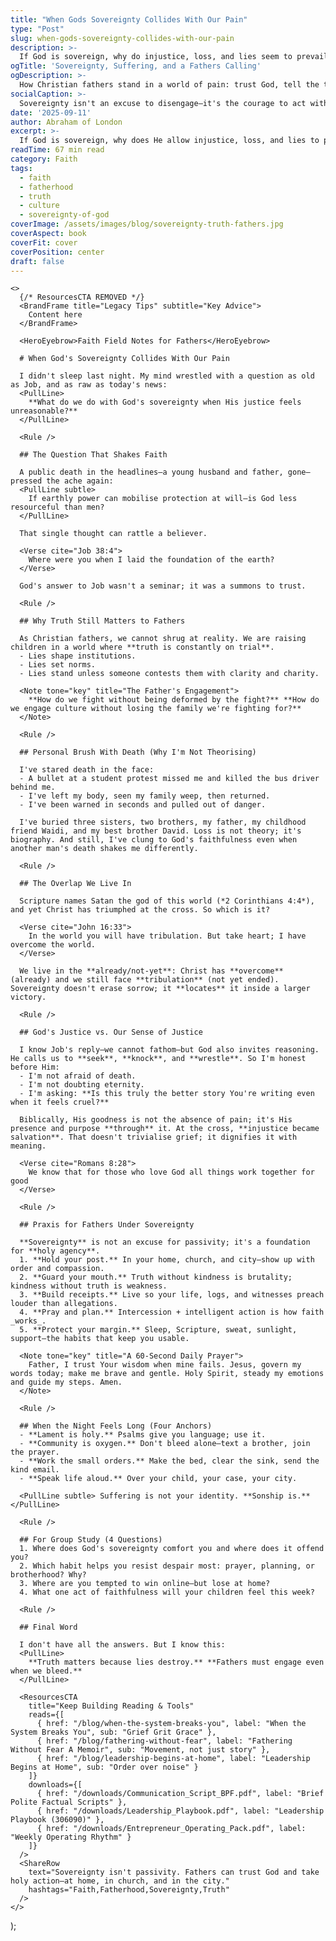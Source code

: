 ```yaml
---
title: "When Gods Sovereignty Collides With Our Pain"
type: "Post"
slug: when-gods-sovereignty-collides-with-our-pain
description: >-
  If God is sovereign, why do injustice, loss, and lies seem to prevail? A field note for fathers practicing trust without passivity.
ogTitle: 'Sovereignty, Suffering, and a Fathers Calling'
ogDescription: >-
  How Christian fathers stand in a world of pain: trust God, tell the truth, and take holy action.
socialCaption: >-
  Sovereignty isn't an excuse to disengage—it's the courage to act with truth and tenderness in a world that hurts. #Faith #Fatherhood #Sovereignty
date: '2025-09-11'
author: Abraham of London
excerpt: >-
  If God is sovereign, why does He allow injustice, loss, and lies to prevail? As fathers and Christians, we cannot ignore this question.
readTime: 67 min read
category: Faith
tags: 
  - faith
  - fatherhood
  - truth
  - culture
  - sovereignty-of-god
coverImage: /assets/images/blog/sovereignty-truth-fathers.jpg
coverAspect: book
coverFit: cover
coverPosition: center
draft: false
---
```



    <>
      {/* ResourcesCTA REMOVED */}
      <BrandFrame title="Legacy Tips" subtitle="Key Advice">
        Content here
      </BrandFrame>

      <HeroEyebrow>Faith Field Notes for Fathers</HeroEyebrow>

      # When God's Sovereignty Collides With Our Pain

      I didn't sleep last night. My mind wrestled with a question as old as Job, and as raw as today's news:
      <PullLine>
        **What do we do with God's sovereignty when His justice feels unreasonable?**
      </PullLine>

      <Rule />

      ## The Question That Shakes Faith

      A public death in the headlines—a young husband and father, gone—pressed the ache again:
      <PullLine subtle>
        If earthly power can mobilise protection at will—is God less resourceful than men?
      </PullLine>

      That single thought can rattle a believer.

      <Verse cite="Job 38:4">
        Where were you when I laid the foundation of the earth?
      </Verse>

      God's answer to Job wasn't a seminar; it was a summons to trust.

      <Rule />

      ## Why Truth Still Matters to Fathers

      As Christian fathers, we cannot shrug at reality. We are raising children in a world where **truth is constantly on trial**.
      - Lies shape institutions.
      - Lies set norms.
      - Lies stand unless someone contests them with clarity and charity.

      <Note tone="key" title="The Father's Engagement">
        **How do we fight without being deformed by the fight?** **How do we engage culture without losing the family we're fighting for?**
      </Note>

      <Rule />

      ## Personal Brush With Death (Why I'm Not Theorising)

      I've stared death in the face:
      - A bullet at a student protest missed me and killed the bus driver behind me.
      - I've left my body, seen my family weep, then returned.
      - I've been warned in seconds and pulled out of danger.

      I've buried three sisters, two brothers, my father, my childhood friend Waidi, and my best brother David. Loss is not theory; it's biography. And still, I've clung to God's faithfulness even when another man's death shakes me differently.

      <Rule />

      ## The Overlap We Live In

      Scripture names Satan the god of this world (*2 Corinthians 4:4*), and yet Christ has triumphed at the cross. So which is it?

      <Verse cite="John 16:33">
        In the world you will have tribulation. But take heart; I have overcome the world.
      </Verse>

      We live in the **already/not-yet**: Christ has **overcome** (already) and we still face **tribulation** (not yet ended). Sovereignty doesn't erase sorrow; it **locates** it inside a larger victory.

      <Rule />

      ## God's Justice vs. Our Sense of Justice

      I know Job's reply—we cannot fathom—but God also invites reasoning. He calls us to **seek**, **knock**, and **wrestle**. So I'm honest before Him:
      - I'm not afraid of death.
      - I'm not doubting eternity.
      - I'm asking: **Is this truly the better story You're writing even when it feels cruel?**

      Biblically, His goodness is not the absence of pain; it's His presence and purpose **through** it. At the cross, **injustice became salvation**. That doesn't trivialise grief; it dignifies it with meaning.

      <Verse cite="Romans 8:28">
        We know that for those who love God all things work together for good
      </Verse>

      <Rule />

      ## Praxis for Fathers Under Sovereignty

      **Sovereignty** is not an excuse for passivity; it's a foundation for **holy agency**.
      1. **Hold your post.** In your home, church, and city—show up with order and compassion.
      2. **Guard your mouth.** Truth without kindness is brutality; kindness without truth is weakness.
      3. **Build receipts.** Live so your life, logs, and witnesses preach louder than allegations.
      4. **Pray and plan.** Intercession + intelligent action is how faith _works_.
      5. **Protect your margin.** Sleep, Scripture, sweat, sunlight, support—the habits that keep you usable.

      <Note tone="key" title="A 60-Second Daily Prayer">
        Father, I trust Your wisdom when mine fails. Jesus, govern my words today; make me brave and gentle. Holy Spirit, steady my emotions and guide my steps. Amen.
      </Note>

      <Rule />

      ## When the Night Feels Long (Four Anchors)
      - **Lament is holy.** Psalms give you language; use it.
      - **Community is oxygen.** Don't bleed alone—text a brother, join the prayer.
      - **Work the small orders.** Make the bed, clear the sink, send the kind email.
      - **Speak life aloud.** Over your child, your case, your city.

      <PullLine subtle> Suffering is not your identity. **Sonship is.** </PullLine>

      <Rule />

      ## For Group Study (4 Questions)
      1. Where does God's sovereignty comfort you and where does it offend you?
      2. Which habit helps you resist despair most: prayer, planning, or brotherhood? Why?
      3. Where are you tempted to win online—but lose at home?
      4. What one act of faithfulness will your children feel this week?

      <Rule />

      ## Final Word

      I don't have all the answers. But I know this:
      <PullLine>
        **Truth matters because lies destroy.** **Fathers must engage even when we bleed.**
      </PullLine>

      <ResourcesCTA
        title="Keep Building Reading & Tools"
        reads={[
          { href: "/blog/when-the-system-breaks-you", label: "When the System Breaks You", sub: "Grief Grit Grace" },
          { href: "/blog/fathering-without-fear", label: "Fathering Without Fear A Memoir", sub: "Movement, not just story" },
          { href: "/blog/leadership-begins-at-home", label: "Leadership Begins at Home", sub: "Order over noise" }
        ]}
        downloads={[
          { href: "/downloads/Communication_Script_BPF.pdf", label: "Brief Polite Factual Scripts" },
          { href: "/downloads/Leadership_Playbook.pdf", label: "Leadership Playbook (306090)" },
          { href: "/downloads/Entrepreneur_Operating_Pack.pdf", label: "Weekly Operating Rhythm" }
        ]}
      />
      <ShareRow
        text="Sovereignty isn't passivity. Fathers can trust God and take holy action—at home, in church, and in the city."
        hashtags="Faith,Fatherhood,Sovereignty,Truth"
      />
    </>
  );


